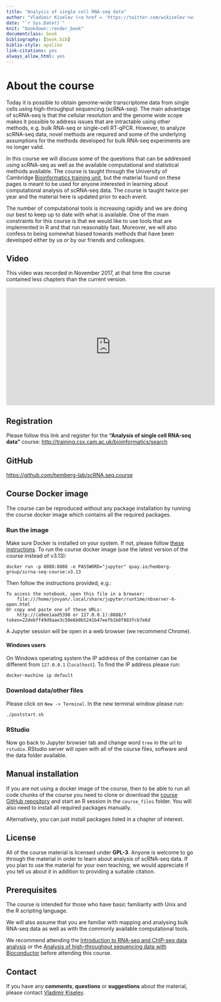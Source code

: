 ```yaml
--- 
title: "Analysis of single cell RNA-seq data"
author: "Vladimir Kiselev (<a href = 'https://twitter.com/wikiselev'>wikiselev</a>), Tallulah Andrews, Jennifer Westoby (<a href = 'https://twitter.com/Jenni_Westoby'>Jenni_Westoby</a>), Davis McCarthy (<a href = 'https://twitter.com/davisjmcc'>davisjmcc</a>), Maren Büttner (<a href = 'https://twitter.com/marenbuettner'>marenbuettner</a>) and Martin Hemberg (<a href = 'https://twitter.com/m_hemberg'>m_hemberg</a>)"
date: "`r Sys.Date()`"
knit: "bookdown::render_book"
documentclass: book
bibliography: [book.bib]
biblio-style: apalike
link-citations: yes
always_allow_html: yes
---
```


# About the course

<!-- > <span style="color:red">__Important!__ The course will be run on the __31st October - 1st November 2017, both days 9:00-17:00 London, UK time__. It will also be __live broadcast__ at the [Bioinformatics Training channel](https://www.youtube.com/channel/UCsc6r6UKxb2qRcDQPix2L5A) on YouTube. Please join the broadcast!</span> -->

Today it is possible to obtain genome-wide transcriptome data from single cells using high-throughput sequencing (scRNA-seq). The main advantage of scRNA-seq is that the cellular resolution and the genome wide scope makes it possible to address issues that are intractable using other methods, e.g. bulk RNA-seq or single-cell RT-qPCR. However, to analyze scRNA-seq data, novel methods are required and some of the underlying assumptions for the methods developed for bulk RNA-seq experiments are no longer valid.

In this course we will discuss some of the questions that can be addressed using scRNA-seq as well as the available computational and statistical methods available. The course is taught through the University of Cambridge <a href="http://training.csx.cam.ac.uk/bioinformatics/" target="blank">Bioinformatics training unit</a>, but the material found on these pages is meant to be used for anyone interested in learning about computational analysis of scRNA-seq data. The course is taught twice per year and the material here is updated prior to each event.

The number of computational tools is increasing rapidly and we are doing our best to keep up to date with what is available. One of the main constraints for this course is that we would like to use tools that are implemented in R and that run reasonably fast. Moreover, we will also confess to being somewhat biased towards methods that have been developed either by us or by our friends and colleagues. 

## Video

This video was recorded in November 2017, at that time the course contained less chapters than the current version.

<iframe width="560" height="315" src="https://www.youtube.com/embed/56n77bpjiKo?list=PLEyKDyF1qdOYAhwU71qlrOXYsYHtyIu8n" frameborder="0" allowfullscreen></iframe>

## Registration  

Please follow this link and register for the __"Analysis of single cell RNA-seq data"__ course:
<a href="http://training.csx.cam.ac.uk/bioinformatics/search" target="blank">http://training.csx.cam.ac.uk/bioinformatics/search</a>

## GitHub
<a href="https://github.com/hemberg-lab/scRNA.seq.course" target="blank">https://github.com/hemberg-lab/scRNA.seq.course</a>

## Course Docker image

The course can be reproduced without any package installation by running the course docker image which contains all the required packages.

### Run the image
Make sure Docker is installed on your system. If not, please follow [these instructions](https://docs.docker.com/engine/installation/). To run the course docker image (use the latest version of the course instead of v3.13):

```
docker run -p 8888:8888 -e PASSWORD="jupyter" quay.io/hemberg-group/scrna-seq-course:v3.13
```

Then follow the instructions provided, e.g.:
```
To access the notebook, open this file in a browser:
    file:///home/jovyan/.local/share/jupyter/runtime/nbserver-6-open.html
Or copy and paste one of these URLs:
    http://(a9ee1aad5398 or 127.0.0.1):8888/?token=22debff49d9aae3c50e6b0b5241b47eefb1b8f883fcb7e6d
```

A Jupyter session will be open in a web browser (we recommend Chrome).

#### Windows users

On Windows operating system the IP address of the container can be different from `127.0.0.1` (`localhost`). To find the IP address please run:
```
docker-machine ip default
```

### Download data/other files

Please click on `New -> Terminal`. In the new terminal window please run:
```
./poststart.sh
```

### RStudio

Now go back to Jupyter browser tab and change word `tree` in the url to `rstudio`. RStudio server will open with all of the course files, software and the data folder available.

## Manual installation

If you are not using a docker image of the course, then to be able to run all code chunks of the course you need to clone or download the [course GitHub repository](https://github.com/hemberg-lab/scRNA.seq.course) and start an R session in the `course_files` folder. You will also need to install all required packages manually.

Alternatively, you can just install packages listed in a chapter of interest.

## License
All of the course material is licensed under <b>GPL-3</b>. Anyone is welcome to go through the material in order to learn about analysis of scRNA-seq data. If you plan to use the material for your own teaching, we would appreciate if you tell us about it in addition to providing a suitable citation.

## Prerequisites

The course is intended for those who have basic familiarity with Unix and the R scripting language.

We will also assume that you are familiar with mapping and analysing bulk RNA-seq data as well as with the commonly available computational tools.

We recommend attending the [Introduction to RNA-seq and ChIP-seq data analysis](http://training.csx.cam.ac.uk/bioinformatics/search) or the [Analysis of high-throughput sequencing data with Bioconductor](http://training.csx.cam.ac.uk/bioinformatics/search) before attending this course.

## Contact

If you have any __comments__, __questions__ or __suggestions__ about the material, please contact <a href="mailto:vladimir.yu.kiselev@gmail.com">Vladimir Kiselev</a>.
